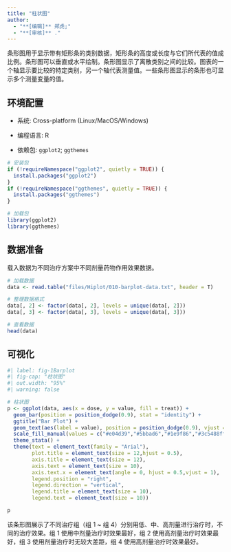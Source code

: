 ```yaml
---
title: "柱状图"
author:
  - "**[编辑]** 郑虎;"
  - "**[审核]** ."
---
```


条形图用于显示带有矩形条的类别数据，矩形条的高度或长度与它们所代表的值成比例。条形图可以垂直或水平绘制。条形图显示了离散类别之间的比较。图表的一个轴显示要比较的特定类别，另一个轴代表测量值。一些条形图显示的条形也可显示多个测量变量的值。

## 环境配置

-   系统: Cross-platform (Linux/MacOS/Windows)

-   编程语言: R

-   依赖包: `ggplot2`; `ggthemes`

```r
# 安装包
if (!requireNamespace("ggplot2", quietly = TRUE)) {
  install.packages("ggplot2")
}
if (!requireNamespace("ggthemes", quietly = TRUE)) {
  install.packages("ggthemes")
}

# 加载包
library(ggplot2)
library(ggthemes)
```

## 数据准备

载入数据为不同治疗方案中不同剂量药物作用效果数据。

```r
# 加载数据
data <- read.table("files/Hiplot/010-barplot-data.txt", header = T)

# 整理数据格式
data[, 2] <- factor(data[, 2], levels = unique(data[, 2]))
data[, 3] <- factor(data[, 3], levels = unique(data[, 3]))

# 查看数据
head(data)
```

## 可视化

```r
#| label: fig-1Barplot
#| fig-cap: "柱状图"
#| out.width: "95%"
#| warning: false

# 柱状图
p <- ggplot(data, aes(x = dose, y = value, fill = treat)) +
  geom_bar(position = position_dodge(0.9), stat = "identity") +
  ggtitle("Bar Plot") +
  geom_text(aes(label = value), position = position_dodge(0.9), vjust = 1.5, color = "white", size = 3.5) +
  scale_fill_manual(values = c("#e04d39","#5bbad6","#1e9f86","#3c5488ff")) +
  theme_stata() +
  theme(text = element_text(family = "Arial"),
        plot.title = element_text(size = 12,hjust = 0.5),
        axis.title = element_text(size = 12),
        axis.text = element_text(size = 10),
        axis.text.x = element_text(angle = 0, hjust = 0.5,vjust = 1),
        legend.position = "right",
        legend.direction = "vertical",
        legend.title = element_text(size = 10),
        legend.text = element_text(size = 10))

p
```

该条形图展示了不同治疗组（组 1 ~ 组 4）分别用低、中、高剂量进行治疗时，不同的治疗效果。组 1 使用中剂量治疗时效果最好，组 2 使用高剂量治疗时效果最好，组 3 使用剂量治疗时无较大差距，组 4 使用高剂量治疗时效果最好。


